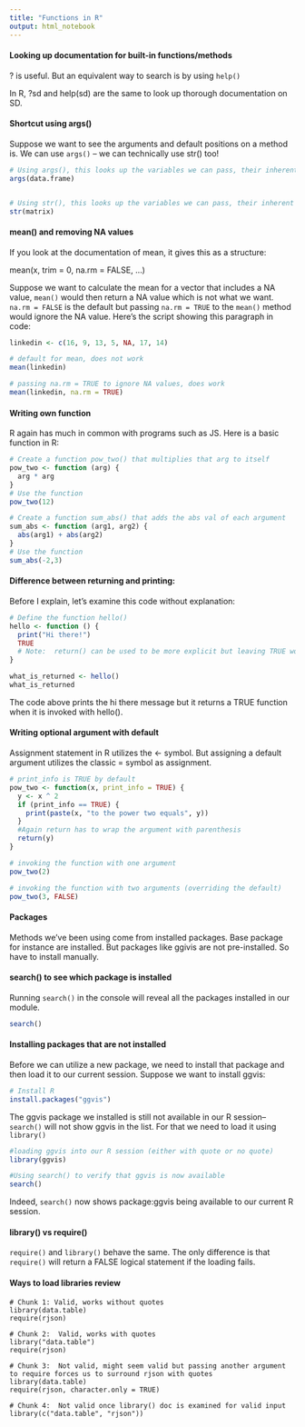 ```yaml
---
title: "Functions in R"
output: html_notebook
---
```


#### Looking up documentation for built-in functions/methods

? is useful.  But an equivalent way to search is by using `help()`

In R, ?sd and help(sd) are the same to look up thorough documentation on SD.  

#### Shortcut using args() 

Suppose we want to see the arguments and default positions on a method is.  We can use `args()` -- we can technically use str() too!

```r
# Using args(), this looks up the variables we can pass, their inherent order, and their default values for data.frame() which we use to create a df object 
args(data.frame)


# Using str(), this looks up the variables we can pass, their inherent order, and their default values for matrix() which we use to create a matrix object
str(matrix)
```

#### mean() and removing NA values

If you look at the documentation of mean, it gives this as a structure:

mean(x, trim = 0, na.rm = FALSE, ...)

Suppose we want to calculate the mean for a vector that includes a NA value, `mean()` would then return a NA value which is not what we want.  `na.rm = FALSE` is the default but passing `na.rm = TRUE` to the `mean()` method would ignore the NA value. Here's the script showing this paragraph in code:

```r
linkedin <- c(16, 9, 13, 5, NA, 17, 14)

# default for mean, does not work
mean(linkedin)

# passing na.rm = TRUE to ignore NA values, does work
mean(linkedin, na.rm = TRUE)
```

#### Writing own function

R again has much in common with programs such as JS.  Here is a basic function in R:  

```r
# Create a function pow_two() that multiplies that arg to itself
pow_two <- function (arg) { 
  arg * arg
}
# Use the function
pow_two(12)

# Create a function sum_abs() that adds the abs val of each argument
sum_abs <- function (arg1, arg2) {
  abs(arg1) + abs(arg2)
}
# Use the function
sum_abs(-2,3)
```

#### Difference between returning and printing:

Before I explain, let's examine this code without explanation:

```r
# Define the function hello()
hello <- function () {
  print("Hi there!")
  TRUE 
  # Note:  return() can be used to be more explicit but leaving TRUE works.  return with parenthesis unlike in JS
}

what_is_returned <- hello()
what_is_returned
```


The code above prints the hi there message but it returns a TRUE function when it is invoked with hello().

#### Writing optional argument with default

Assignment statement in R utilizes the <- symbol.  But assigning a default argument utilizes the classic = symbol as assignment.  


```r
# print_info is TRUE by default
pow_two <- function(x, print_info = TRUE) {
  y <- x ^ 2
  if (print_info == TRUE) {
    print(paste(x, "to the power two equals", y))
  }
  #Again return has to wrap the argument with parenthesis
  return(y) 
}

# invoking the function with one argument
pow_two(2)

# invoking the function with two arguments (overriding the default)
pow_two(3, FALSE)
```

#### Packages

Methods we've been using come from installed packages.  Base package for instance are installed.  But packages like ggivis are not pre-installed. So have to install manually.

#### search() to see which package is installed

Running `search()` in the console will reveal all the packages installed in our module.

```r
search()
```

#### Installing packages that are not installed

Before we can utilize a new package, we need to install that package and then load it to our current session.  Suppose we want to install ggvis:

```r
# Install R 
install.packages("ggvis")
```

The ggvis package we installed is still not available in our R session--`search()` will not show ggvis in the list.  For that we need to load it using `library()`

```r
#loading ggvis into our R session (either with quote or no quote)
library(ggvis)

#Using search() to verify that ggvis is now available
search()
```

Indeed, `search()` now shows package:ggvis being available to our current R session.

#### library() vs require()

`require()` and `library()` behave the same.  The only difference is that `require()` will return a FALSE logical statement if the loading fails.  

#### Ways to load libraries review

```
# Chunk 1: Valid, works without quotes
library(data.table)
require(rjson)

# Chunk 2:  Valid, works with quotes
library("data.table")
require(rjson)

# Chunk 3:  Not valid, might seem valid but passing another argument to require forces us to surround rjson with quotes
library(data.table)
require(rjson, character.only = TRUE)

# Chunk 4:  Not valid once library() doc is examined for valid input
library(c("data.table", "rjson"))
```


